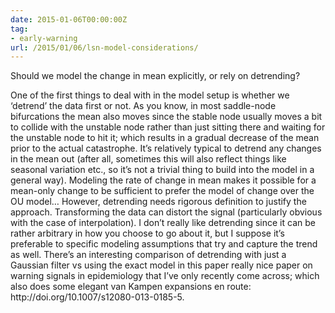 ```yaml
---
date: 2015-01-06T00:00:00Z
tag:
- early-warning
url: /2015/01/06/lsn-model-considerations/
---
```


Should we model the change in mean explicitly, or rely on detrending?

One of the first things to deal with in the model setup is whether we
'detrend' the data first or not.  As you know, in most saddle-node
bifurcations the mean also moves since the stable node usually moves
a bit to collide with the unstable node rather than just sitting there
and waiting for the unstable node to hit it; which results in a gradual
decrease of the mean prior to the actual catastrophe.  It's relatively
typical to detrend any changes in the mean out (after all, sometimes
this will also reflect things like seasonal variation etc., so it's not
a trivial thing to build into the model in a general way). Modeling
the rate of change in mean makes it possible for a mean-only change
to be sufficient to prefer the model of change over the OU model...
However, detrending needs rigorous definition to justify the approach.
Transforming the data can distort the signal (particularly obvious with
the case of interpolation). I don't really like detrending since it can
be rather arbitrary in how you choose to go about it, but I suppose it's
preferable to specific modeling assumptions that try and capture the
trend as well.  There's an interesting comparison of detrending with
just a Gaussian filter vs using the exact model in this paper really
nice paper on warning signals in epidemiology that I've only recently
come across; which also does some elegant van Kampen expansions en route:
http://doi.org/10.1007/s12080-013-0185-5.

<!--
Consider the mean changes as a function $f(x(t),t)$, we would want an approach that claims to provide a non-parametric estimate of $f$ such that for our data, $x - f(x)$ approximates to the model we fit (e.g. OU model with time-dependent spring constant term alone).
-->



